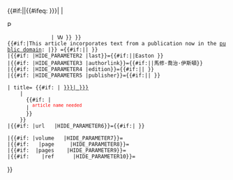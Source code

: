 {{#if:{{{noicon|}}}||{{#ifeq: {{{wstitle|{{{1|}}}}}}|<!--eq to empty-->|
               <!--then-->[[File:PD-icon.svg|12px|alt=]]&nbsp;
               |<!--else-->[[File:Wikisource-logo.svg|12px|alt=]]&nbsp;}}<!--endif
-->}}<!--
-->{{#if:{{{vb|}}}|This article incorporates text from a publication now in the [[public domain]]:&nbsp;|}}<!--
-->{{cite encyclopedia
<!--Fixed entries-->
 |encyclopedia=[[伊斯頓聖經辭典]]
 |year={{{year|1897}}}
<!--Fixed entries but if the parameter short= is set they do not display-->
 |{{#if:{{{short|}}} |HIDE_PARAMETER1 |first}}={{#if:{{{short|}}}||{{{first|Matthew George}}} }}
 |{{#if:{{{short|}}} |HIDE_PARAMETER2 |last}}={{#if:{{{short|}}}||Easton }}
 |{{#if:{{{short|}}} |HIDE_PARAMETER3 |authorlink}}={{#if:{{{short|}}}||馬修·喬治·伊斯頓}}
 |{{#if:{{{short|}}} |HIDE_PARAMETER4 |edition}}={{#if:{{{short|}}}||{{{edition|New and revised}}} }}
 |{{#if:{{{short|}}} |HIDE_PARAMETER5 |publisher}}={{#if:{{{short|}}}||{{{publisher|T. Nelson and Sons}}} }}
<!--Check that either title or wstitle is set or display a warning in red -->
 | title= {{#if: {{{wstitle|}}}|<!--then-->[[s:en:Easton's Bible Dictionary (1897)/{{{wstitle|}}}|{{{display|{{{wstitle|}}}<!-- -->}}}]]
     |<!-- else -->
       {{#if: {{{title|}}}|<!--then-->{{{title|}}}
       |<!--else--><sup><span style="color:red">article name needed</span></sup>
       }}<!--end title-->
     }}<!--end of check wstitle-->
 |{{#if:{{{title|}}} |url   |HIDE_PARAMETER6}}={{#if:{{{title|}}}|{{{url|}}} }}

<!-- Add in any additional parameters that may be useful--> 
 |{{#if:{{{volume|}}} |volume   |HIDE_PARAMETER7}}={{{volume|}}}
 |{{#if:{{{page|}}}   |page     |HIDE_PARAMETER8}}={{{page|}}}
 |{{#if:{{{pages|}}}  |pages    |HIDE_PARAMETER9}}={{{pages|}}}
 |{{#if:{{{ref|}}}    |ref      |HIDE_PARAMETER10}}={{{ref|}}}
}}<noinclude>
{{documentation}}
</noinclude>